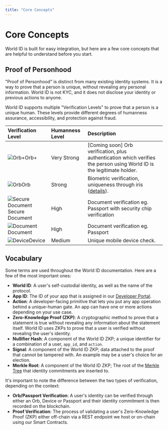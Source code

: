 ```yaml
---
title: "Core Concepts"
---
```


# Core Concepts

World ID is built for easy integration, but here are a few core concepts that are helpful to understand before you start.

## Proof of Personhood

"Proof of Personhood" is distinct from many existing identity systems. It is a way to prove that a person is unique, without revealing any personal information. World ID is not KYC, and it does not disclose your identity or previous actions to anyone.

World ID supports multiple "Verification Levels" to prove that a person is a unique human. These levels provide different degrees of humanness assurance, accessibility, and protection against fraud.

| Verification Level                                                                                                                                                                              | <span className="whitespace-nowrap">Humanness Level</span> | Description                                                                                                                                                 |
| :---------------------------------------------------------------------------------------------------------------------------------------------------------------------------------------------- | :--------------------------------------------------------- | :---------------------------------------------------------------------------------------------------------------------------------------------------------- |
| <div className="flex items-center gap-2"><img src="/icons/credential-face.svg" alt="Orb+" className="w-6 h-6" /><span className="font-semibold">Orb+</span></div>                               | Very Strong                                                | [Coming soon] Orb verification, plus authentication which verifies the person using World ID is the legitimate holder.                                      |
| <div className="flex items-center gap-2"><img src="/icons/credential-orb.svg" alt="Orb" className="w-6 h-6" /><span className="font-semibold">Orb</span></div>                                  | Strong                                                     | Biometric verification, uniqueness through iris ([details](https://world.org/blog/engineering/opening-orb-look-inside-worldcoin-biometric-imaging-device)). |
| <div className="flex items-center gap-2"><img src="/icons/credential-passport-nfc.svg" alt="Secure Document" className="w-6 h-6" /><span className="font-semibold">Secure Document</span></div> | High                                                       | Document verification eg. Passport with security chip verification                                                                                          |
| <div className="flex items-center gap-2"><img src="/icons/credential-passport.svg" alt="Document" className="w-6 h-6" /><span className="font-semibold">Document</span></div>                   | High                                                       | Document verification eg. Passport                                                                                                                          |
| <div className="flex items-center gap-2"><img src="/icons/credential-phone.svg" alt="Device" className="w-6 h-6" /><span className="font-semibold">Device</span></div>                          | Medium                                                     | Unique mobile device check.                                                                                                                                 |

## Vocabulary

Some terms are used throughout the World ID documentation. Here are a few of the most important ones:

- **World ID**: A user's self-custodial identity, as well as the name of the protocol.
- **App ID**: The ID of your app that is assigned in our [Developer Portal](https://developer.worldcoin.org/).
- **Action**: A developer-facing primitive that lets you put any app operation behind a unique-human gate. An app can have one or more actions depending on your use case.
- **Zero-Knowledge Proof (ZKP)**: A cryptographic method to prove that a statement is true without revealing any information about the statement itself. World ID uses ZKPs to prove that a user is verified without revealing the user's identity.
- **Nullifier Hash**: A component of the World ID ZKP; a unique identifier for a combination of a user, `app_id`, and `action`.
- **Signal**: A component of the World ID ZKP; data attached to the proof that cannot be tampered with. An example may be a user's choice for an election.
- **Merkle Root**: A component of the World ID ZKP; The root of the [Merkle Tree](https://en.wikipedia.org/wiki/Merkle_tree) that identity commitments are inserted to.

It's important to note the difference between the two types of verification, depending on the context:

- **Orb/Passport Verification**: A user's identity can be verified through either an Orb, Device or Passport and their identity commitment is then recorded on the blockchain.
- **Proof Verification**: The process of validating a user's Zero-Knowledge Proof (ZKP) either off-chain via a REST endpoint we host or on-chain using our Smart Contracts.
